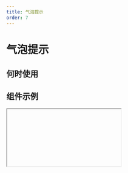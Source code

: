 ```yaml
---
title: 气泡提示
order: 7
---
```


# 气泡提示

## 何时使用

## 组件示例

<Iframe url="https://pre-yida-performance3.alibaba-inc.com/developer/balloon-v2?isRenderNav=false" />
  
## 组件属性

<!-- | 属性名   |  属性code  | 类型 | 数据示例 | 默认值  | 动态属性 | 备注 | -->
<!-- | :------ | :------ | :------ | :------ | :----- | :----- | :----- | -->
<!-- | 气泡类型 | TYPE | string |"balloon" "tooltip" | "balloon" | 是 |  |  -->
<!-- | 样式类型 | type | string |"normal" "primary" | "normal" | 是 |  |  -->
<!-- | 弹窗内容 | content | string | | "提示内容" | 否 |  |  -->
<!-- | 触发行为 | triggerType | string | "hover" "click" "focus" | "click" | 是 |  |  -->
<!-- | 关闭按钮 | closable | string | | true | 是 |  |  -->
<!-- | 默认显示 | defaultVisible | string | | false | 是 |  |  -->
<!-- | 延时显示 | delay | string | | 0 | 否 |  |  -->
<!-- | 弹出方向 | align | string | "t" "b" "l" "r" "tl" "tr" "bl" "br" "lt" "lb" "rt" "rb" | "b" | 是 |  |  -->
<!-- | 占据空间 | display | string | "inline-block" "block"| "inline-block" | 是 |  |   -->
<!-- | 最大宽度 | overlayMaxWidth | string | | "300px" | 是 |  |  -->
<!-- | 显示弹层 | balloonOverlayVisible | string | | true | 否 |  |  -->
<!-- | 当弹层关闭时触发 | onClose  | function  | function(){ console.log('确定'); } | |否 |
| 浮层关闭后触发的事件 | afterClose | function | function(ctx){ console.log('取消'); } || 否 |Balloon 浮层关闭后触发的事件, 如果有动画，则在动画结束后触发
| 可见状态变化事件 | onVisibleChange | function | function(visible){ console.log('可见状态变化', visible); } || 否 | -->


<AttrTable dataSource={[{
  attr: '气泡类型',
  code: 'TYPE',
  type: 'string',
  demo: '"balloon" "tooltip"',
  dafault:'balloon',
  desc: ''
}, {
  attr: '样式类型',
  code: 'TYPE',
  type: 'String',
  demo: '"normal" "primary"',
  dafault:'normal',
  desc: ''
}, {
  attr: '弹窗内容',
  code: 'content',
  type: 'String',
  demo: "提示内容",
  dafault:'',
  desc: ''
}, {
  attr: '触发行为',
  code: 'triggerType',
  type: 'String',
  demo: '"hover" "click" "focus"',
  dafault:'click',
  desc: ''
},  {
  attr: '关闭按钮',
  code: 'closable',
  type: 'String',
  demo: '',
  dafault:'true',
  desc: ''
}, {
  attr: '默认显示',
  code: 'defaultVisible',
  type: 'string',
  demo: '',
  dafault:'false',
  desc: ''
},
{
  attr: '延时显示',
  code: 'display',
  type: 'string',
  demo: '"inline-block" "block"',
  dafault:'0',
  desc: ''
},
{
  attr: '弹出方向',
  code: 'align',
  type: 'string',
  demo: '"t" "b" "l" "r" "tl" "tr" "bl" "br" "lt" "lb" "rt" "rb"',
  dafault:'"b" ',
  desc: ''
},
{
  attr: '占据空间',
  code: 'display',
  type: 'string',
  demo: '"inline-block" "block"',
  dafault:'"300px"',
  desc: ''
},
{
  attr: '最大宽度',
  code: 'overlayMaxWidth',
  type: 'string',
  demo: '',
  dafault:'300px',
  desc: ''
},{
  attr: '显示弹层',
  code: 'balloonOverlayVisible',
  type: 'string',
  demo: '',
  dafault:'true',
  desc: ''
},
{
  attr: '当弹层关闭时触发',
  code: 'onClose',
  type: 'function',
  demo: 'function(){console.log(确定)',
  dafault:'',
  desc: ''
},
{
  attr: '浮层关闭后触发的事件',
  code: 'afterClose',
  type: 'function',
  demo: 'function(ctx){ console.log(取消)',
  dafault:'',
  desc: 'Balloon 浮层关闭后触发的事件, 如果有动画，则在动画结束后触发'
},{
  attr: '可见状态变化事件',
  code: 'onVisibleChange',
  type: 'function',
  demo: 'function(visible){ console.log(visible)',
  dafault:'',
  desc: 'Balloon 浮层关闭后触发的事件, 如果有动画，则在动画结束后触发'
}
]}
/>

